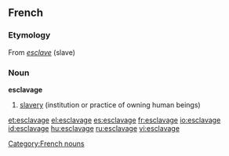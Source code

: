 ==French==

===Etymology===
From ''[[esclave]]'' (slave)

===Noun===
'''esclavage''' {{m}} {{uncountable}}

# [[slavery]] (institution or practice of owning human beings)

[[Category:French nouns]]

[[et:esclavage]]
[[el:esclavage]]
[[es:esclavage]]
[[fr:esclavage]]
[[io:esclavage]]
[[id:esclavage]]
[[hu:esclavage]]
[[ru:esclavage]]
[[vi:esclavage]]